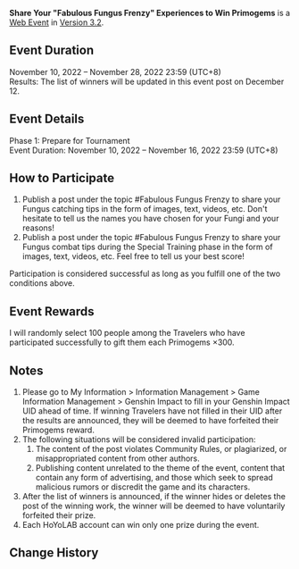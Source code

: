 {{Event
|name              = Share Your "Fabulous Fungus Frenzy" Experiences to Win Primogems
|image             = Share Your Fabulous Fungus Frenzy Experiences to Win Primogems.png
|type              = Web
|group             = Submission
|time_known        = yes
|time_start        = 2022-11-10 12:00
|time_start_offset = GMT+8
|time_end          = 2022-11-28 23:59
|time_end_offset   = GMT+8
|link              = https://www.hoyolab.com/article/13636343
}}
{{Description|Olah! Hello, Travelers~<br>I heard that the Beast Tamers Tournament is in full swing in Sumeru City. Aren't you excited to take part?<br>Capturing Fungi, taking part in special training, leading them into battle... After experiencing these exciting processes, do you have any tips or experiences to share with me?<br>Participants will have the opportunity to win Primogem rewards prepared by yours truly!}}
'''Share Your "Fabulous Fungus Frenzy" Experiences to Win Primogems''' is a [[Web Event]] in [[Version 3.2]].

==Event Duration==
November 10, 2022 – November 28, 2022 23:59 (UTC+8)<br>
Results: The list of winners will be updated in this event post on December 12.

==Event Details==
Phase 1: Prepare for Tournament<br>
Event Duration: November 10, 2022 – November 16, 2022 23:59 (UTC+8)

==How to Participate==
# Publish a post under the topic #Fabulous Fungus Frenzy to share your Fungus catching tips in the form of images, text, videos, etc. Don't hesitate to tell us the names you have chosen for your Fungi and your reasons!
# Publish a post under the topic #Fabulous Fungus Frenzy to share your Fungus combat tips during the Special Training phase in the form of images, text, videos, etc. Feel free to tell us your best score!

Participation is considered successful as long as you fulfill one of the two conditions above.

==Event Rewards==
I will randomly select 100 people among the Travelers who have participated successfully to gift them each Primogems ×300.

==Notes==
# Please go to My Information > Information Management > Game Information Management > Genshin Impact to fill in your Genshin Impact UID ahead of time. If winning Travelers have not filled in their UID after the results are announced, they will be deemed to have forfeited their Primogems reward.
# The following situations will be considered invalid participation:
## The content of the post violates Community Rules, or plagiarized, or misappropriated content from other authors.
## Publishing content unrelated to the theme of the event, content that contain any form of advertising, and those which seek to spread malicious rumors or discredit the game and its characters.
# After the list of winners is announced, if the winner hides or deletes the post of the winning work, the winner will be deemed to have voluntarily forfeited their prize.
# Each HoYoLAB account can win only one prize during the event.

==Change History==
{{Change History|3.2}}